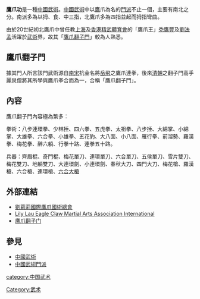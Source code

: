 {{Unreferenced |time=2011-11-14T07:24:42+00:00 }}

'''鷹爪功'''是一種[[中國|中國]][[武術|武術]]。[[中國武術|中國武術]]中以[[鷹|鷹]]爪為名的[[門派|門派]]不止一個，主要有南北之分。南派多為以拇、食、中三指，北鷹爪多為四指並起而拇指彎曲。

由於20世紀初北鷹爪中曾任教[[上海|上海]]及[[香港|香港]][[精武體育會|精武體育會]]的「鷹爪王」[[禿鷹豐|禿鷹豐]]及[[劉法孟|劉法孟]]活躍於[[武術|武術]]界，故其「[[鷹爪翻子門|鷹爪翻子門]]」較為人熟悉。

==鷹爪翻子門==
{{main|鷹爪翻子拳}}
據其門人所言該門武術源自[[南宋|南宋]]抗金名將[[岳飛|岳飛]]之鷹爪連拳，後來[[清朝|清朝]]之翻子門高手麗泉僧將其所學與鷹爪拳合而為一，合稱「鷹爪翻子門」。

==內容==
鷹爪翻子門內容極為繁多：

拳術：八步連環拳、少林捶、四六拳、五虎拳、太祖拳、八步捶、大綿掌、小綿掌、大雄拳、六合拳、小雄拳、五花豹、大八面、小八面、雁行拳、前溜勢、羅漢拳、梅花拳、醉六躺、行拳十路、連拳五十路。

兵器：齊眉棍、奇門棍、梅花單刀、連環單刀、六合單刀、五侯單刀、雪片雙刀、梅花雙刀、地躺雙刀、大連環劍、小連環劍、春秋大刀、四門大刀、梅花槍、羅漢槍、六合槍、連環槍、[[六合大槍|六合大槍]]

==外部連結==
* [http://www.laufatmangeagleclaw.com  劉莉莉國際鷹爪國術總會]{{Wayback|url=http://www.laufatmangeagleclaw.com/ |date=20140620095906 }}
* [http://www.laufatmangeagleclaw.com  Lily Lau Eagle Claw Martial Arts Association International]{{Wayback|url=http://www.laufatmangeagleclaw.com/ |date=20140620095906 }}
* [http://www.worldeagleclaw.com 鹰爪翻子门]{{Wayback|url=http://www.worldeagleclaw.com/ |date=20200214135706 }}

== 參見 ==
*[[中國武術|中國武術]]
*[[中國武術門派|中國武術門派]]

[[category:中国武术|category:中国武术]]
[[Category:武术|Category:武术]]